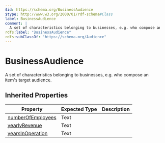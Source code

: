 ```yaml
---
$id: https://schema.org/BusinessAudience
$type: http://www.w3.org/2000/01/rdf-schema#Class
label: BusinessAudience
comment: |
  A set of characteristics belonging to businesses, e.g. who compose an item's target audience.
rdfs:label: "BusinessAudience"
rdfs:subClassOf: "https://schema.org/Audience"
---
```


# BusinessAudience

A set of characteristics belonging to businesses, e.g. who compose an item's target audience.

## Inherited Properties

| Property | Expected Type | Description |
| --- | --- | --- |
| [numberOfEmployees](https://schema.org/numberOfEmployees) | Text |  |
| [yearlyRevenue](https://schema.org/yearlyRevenue) | Text |  |
| [yearsInOperation](https://schema.org/yearsInOperation) | Text |  |
